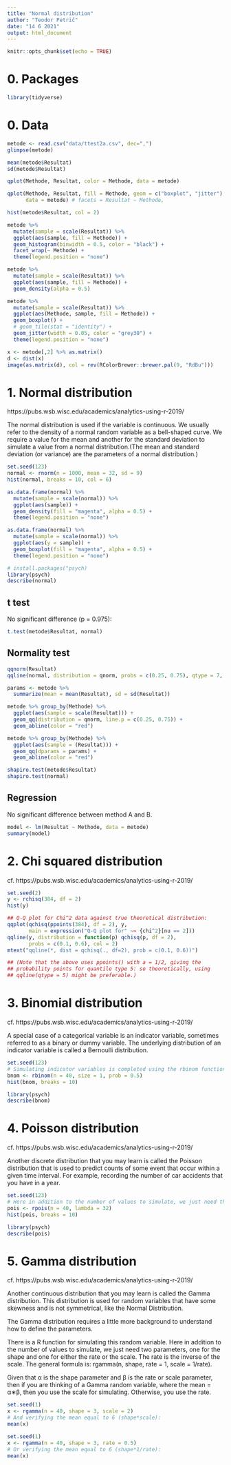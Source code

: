 ```yaml
---
title: "Normal distribution"
author: "Teodor Petrič"
date: "14 6 2021"
output: html_document
---
```


```r
knitr::opts_chunk$set(echo = TRUE)
```

# 0. Packages

```r
library(tidyverse)

```

# 0. Data

```r
metode <- read.csv("data/ttest2a.csv", dec=",")
glimpse(metode)
```

```r
mean(metode$Resultat)
sd(metode$Resultat)

```

```r
qplot(Methode, Resultat, color = Methode, data = metode)

```


```r
qplot(Methode, Resultat, fill = Methode, geom = c("boxplot", "jitter"), 
      data = metode) # facets = Resultat ~ Methode, 
```


```r
hist(metode$Resultat, col = 2)

```

```r
metode %>% 
  mutate(sample = scale(Resultat)) %>% 
  ggplot(aes(sample, fill = Methode)) +
  geom_histogram(binwidth = 0.5, color = "black") +
  facet_wrap(~ Methode) +
  theme(legend.position = "none")

```


```r
metode %>% 
  mutate(sample = scale(Resultat)) %>% 
  ggplot(aes(sample, fill = Methode)) + 
  geom_density(alpha = 0.5)

```


```r
metode %>% 
  mutate(sample = scale(Resultat)) %>% 
  ggplot(aes(Methode, sample, fill = Methode)) + 
  geom_boxplot() +
  # geom_tile(stat = "identity") +
  geom_jitter(width = 0.05, color = "grey30") +
  theme(legend.position = "none")

```


```r
x <- metode[,2] %>% as.matrix()
d <- dist(x)
image(as.matrix(d), col = rev(RColorBrewer::brewer.pal(9, "RdBu")))

```



# 1. Normal distribution

https://pubs.wsb.wisc.edu/academics/analytics-using-r-2019/

The normal distribution is used if the variable is continuous. We usually refer to the density of a normal random variable as a bell-shaped curve. We require a value for the mean and another for the standard deviation to simulate a value from a normal distribution.(The mean and standard deviation (or variance) are the parameters of a normal distribution.)

```r
set.seed(123)
normal <- rnorm(n = 1000, mean = 32, sd = 9)
hist(normal, breaks = 10, col = 6)

```

```r
as.data.frame(normal) %>% 
  mutate(sample = scale(normal)) %>% 
  ggplot(aes(sample)) + 
  geom_density(fill = "magenta", alpha = 0.5) +
  theme(legend.position = "none")

```


```r
as.data.frame(normal) %>% 
  mutate(sample = scale(normal)) %>% 
  ggplot(aes(y = sample)) + 
  geom_boxplot(fill = "magenta", alpha = 0.5) +
  theme(legend.position = "none")

```



```r
# install.packages("psych)
library(psych)
describe(normal)

```

## t test

No significant difference (p = 0.975):

```r
t.test(metode$Resultat, normal)

```

## Normality test

```r
qqnorm(Resultat)
qqline(normal, distribution = qnorm, probs = c(0.25, 0.75), qtype = 7, col = 2, lty = 1)

```

```r
params <- metode %>%
  summarize(mean = mean(Resultat), sd = sd(Resultat))

metode %>% group_by(Methode) %>%
  ggplot(aes(sample = scale(Resultat))) + 
  geom_qq(distribution = qnorm, line.p = c(0.25, 0.75)) +
  geom_abline(color = "red")

metode %>% group_by(Methode) %>%
  ggplot(aes(sample = (Resultat))) + 
  geom_qq(dparams = params) +
  geom_abline(color = "red")

```


```r
shapiro.test(metode$Resultat)
shapiro.test(normal)

```

## Regression

No significant difference between method A and B.

```r
model <- lm(Resultat ~ Methode, data = metode)
summary(model)
```

# 2. Chi squared distribution

cf. https://pubs.wsb.wisc.edu/academics/analytics-using-r-2019/

```r
set.seed(2)
y <- rchisq(384, df = 2)
hist(y)

```


```r
## Q-Q plot for Chi^2 data against true theoretical distribution:
qqplot(qchisq(ppoints(384), df = 2), y,
       main = expression("Q-Q plot for" ~~ {chi^2}[nu == 2]))
qqline(y, distribution = function(p) qchisq(p, df = 2),
       probs = c(0.1, 0.6), col = 2)
mtext("qqline(*, dist = qchisq(., df=2), prob = c(0.1, 0.6))")

## (Note that the above uses ppoints() with a = 1/2, giving the
## probability points for quantile type 5: so theoretically, using
## qqline(qtype = 5) might be preferable.) 

```


# 3. Binomial distribution

cf. https://pubs.wsb.wisc.edu/academics/analytics-using-r-2019/

A special case of a categorical variable is an indicator variable, sometimes referred to as a binary or dummy variable. The underlying distribution of an indicator variable is called a Bernoulli distribution.

```r
set.seed(123)
# Simulating indicator variables is completed using the rbinom function. Here, we simulate 5 values of heads with a probability of 1/2 of getting a head on each flip
bnom <- rbinom(n = 40, size = 1, prob = 0.5)
hist(bnom, breaks = 10)

```


```r
library(psych)
describe(bnom)

```

# 4. Poisson distribution

cf. https://pubs.wsb.wisc.edu/academics/analytics-using-r-2019/

Another discrete distribution that you may learn is called the Poisson distribution that is used to predict counts of some event that occur within a given time interval. For example, recording the number of car accidents that you have in a year.

```r
set.seed(123)
# Here in addition to the number of values to simulate, we just need the parameter for the mean (called lambda).
pois <- rpois(n = 40, lambda = 32)
hist(pois, breaks = 10)

```


```r
library(psych)
describe(pois)

```

# 5. Gamma distribution

cf. https://pubs.wsb.wisc.edu/academics/analytics-using-r-2019/

Another continuous distribution that you may learn is called the Gamma distribution. This distribution is used for random variables that have some skewness and is not symmetrical, like the Normal Distribution.

The Gamma distribution requires a little more background to understand how to define the parameters.

There is a R function for simulating this random variable. Here in addition to the number of values to simulate, we just need two parameters, one for the shape and one for either the rate or the scale. The rate is the inverse of the scale. The general formula is: rgamma(n, shape, rate = 1, scale = 1/rate).

Given that α
is the shape parameter and β is the rate or scale parameter, then if you are thinking of a Gamma random variable, where the mean = α∗β, then you use the scale for simulating. Otherwise, you use the rate.


```r
set.seed(1)
x <- rgamma(n = 40, shape = 3, scale = 2)
# And verifying the mean equal to 6 (shape*scale):
mean(x)

```


```r
set.seed(1)
x <- rgamma(n = 40, shape = 3, rate = 0.5)
# Or verifying the mean equal to 6 (shape*1/rate):
mean(x)

```

